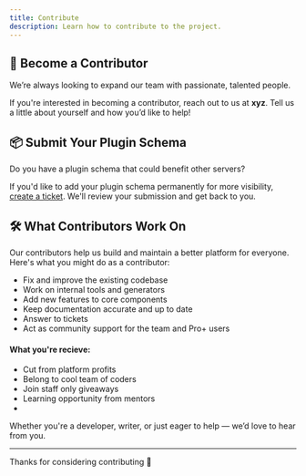 ```yaml
---
title: Contribute
description: Learn how to contribute to the project.
---
```


## 🤝 Become a Contributor

We’re always looking to expand our team with passionate, talented people.

If you're interested in becoming a contributor, reach out to us at **xyz**. Tell us a little about yourself and how you’d like to help!

## 📦 Submit Your Plugin Schema

Do you have a plugin schema that could benefit other servers?

If you'd like to add your plugin schema permanently for more visibility, [create a ticket](/docs/support). We'll review your submission and get back to you.

## 🛠️ What Contributors Work On

Our contributors help us build and maintain a better platform for everyone. Here's what you might do as a contributor:

- Fix and improve the existing codebase
- Work on internal tools and generators
- Add new features to core components
- Keep documentation accurate and up to date
- Answer to tickets
- Act as community support for the team and Pro+ users

#### What you're recieve:
- Cut from platform profits
- Belong to cool team of coders
- Join staff only giveaways
- Learning opportunity from mentors
- 

Whether you're a developer, writer, or just eager to help — we’d love to hear from you.

---

Thanks for considering contributing 💙
